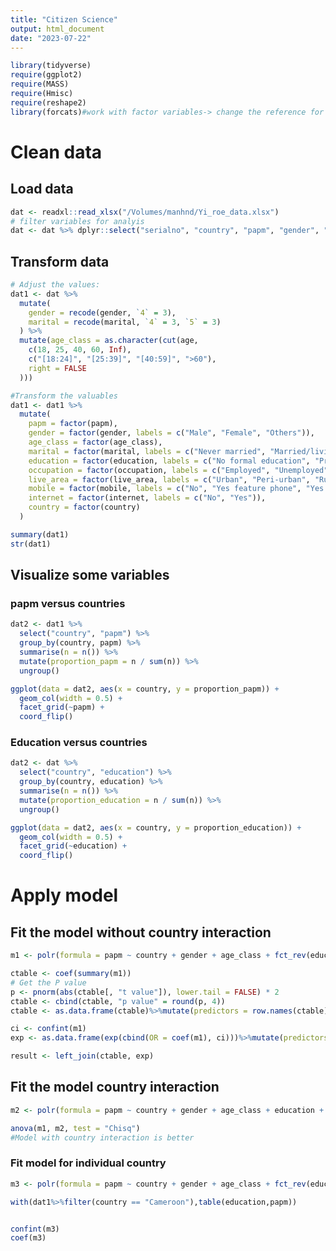 ```yaml
---
title: "Citizen Science"
output: html_document
date: "2023-07-22"
---
```


```r
library(tidyverse)
require(ggplot2)
require(MASS)
require(Hmisc)
require(reshape2)
library(forcats)#work with factor variables-> change the reference for each variable
```
# Clean data
## Load data
```r
dat <- readxl::read_xlsx("/Volumes/manhnd/Yi_roe_data.xlsx")
# filter variables for analyis
dat <- dat %>% dplyr::select("serialno", "country", "papm", "gender", "age", "education", "marital", "occupation", "live_area", "mobile", "internet")
```
## Transform data
```r
# Adjust the values:
dat1 <- dat %>%
  mutate(
    gender = recode(gender, `4` = 3),
    marital = recode(marital, `4` = 3, `5` = 3)
  ) %>%
  mutate(age_class = as.character(cut(age,
    c(18, 25, 40, 60, Inf),
    c("[18:24]", "[25:39]", "[40:59]", ">60"),
    right = FALSE
  )))

#Transform the valuables 
dat1 <- dat1 %>%
  mutate(
    papm = factor(papm),
    gender = factor(gender, labels = c("Male", "Female", "Others")),
    age_class = factor(age_class),
    marital = factor(marital, labels = c("Never married", "Married/living with a partner", "Separated/widowed/divorced")),
    education = factor(education, labels = c("No formal education", "Primary school", "Secondary school", "Diploma", "Degree")),
    occupation = factor(occupation, labels = c("Employed", "Unemployed", "Student", "Retiree", "Homemaker")),
    live_area = factor(live_area, labels = c("Urban", "Peri-urban", "Rural", "Slums")),
    mobile = factor(mobile, labels = c("No", "Yes feature phone", "Yes smart phone")),
    internet = factor(internet, labels = c("No", "Yes")),
    country = factor(country)
  )

summary(dat1)
str(dat1)
```
## Visualize some variables
### papm versus countries
```r
dat2 <- dat1 %>%
  select("country", "papm") %>%
  group_by(country, papm) %>%
  summarise(n = n()) %>%
  mutate(proportion_papm = n / sum(n)) %>%
  ungroup()

ggplot(data = dat2, aes(x = country, y = proportion_papm)) +
  geom_col(width = 0.5) +
  facet_grid(~papm) +
  coord_flip()
```
### Education versus countries
```r
dat2 <- dat %>%
  select("country", "education") %>%
  group_by(country, education) %>%
  summarise(n = n()) %>%
  mutate(proportion_education = n / sum(n)) %>%
  ungroup()

ggplot(data = dat2, aes(x = country, y = proportion_education)) +
  geom_col(width = 0.5) +
  facet_grid(~education) +
  coord_flip()
```

# Apply model
## Fit the model without country interaction
```r
m1 <- polr(formula = papm ~ country + gender + age_class + fct_rev(education) + marital + occupation + live_area + mobile + internet, data = dat1, Hess = TRUE)

ctable <- coef(summary(m1))
# Get the P value
p <- pnorm(abs(ctable[, "t value"]), lower.tail = FALSE) * 2
ctable <- cbind(ctable, "p value" = round(p, 4))
ctable <- as.data.frame(ctable)%>%mutate(predictors = row.names(ctable))

ci <- confint(m1)
exp <- as.data.frame(exp(cbind(OR = coef(m1), ci)))%>%mutate(predictors = row.names(ci))

result <- left_join(ctable, exp)
```
## Fit the model country interaction
```r
m2 <- polr(formula = papm ~ country + gender + age_class + education + marital + occupation + live_area + mobile + internet + gender:country + age:country + marital:country + occupation:country + mobile:country + internet:country + education:country, data = dat1, Hess = TRUE)

anova(m1, m2, test = "Chisq")
#Model with country interaction is better
```

### Fit model for individual country
```r
m3 <- polr(formula = papm ~ country + gender + age_class + fct_rev(education) + marital + occupation + live_area + mobile + internet, data = dat1%>%filter(country == "Cameroon"), Hess = TRUE)

with(dat1%>%filter(country == "Cameroon"),table(education,papm))


confint(m3)
coef(m3)
```
